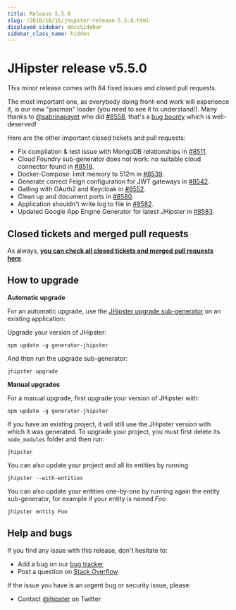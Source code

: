 ```yaml
---
title: Release 5.5.0
slug: /2018/10/16/jhipster-release-5.5.0.html
displayed_sidebar: docsSidebar
sidebar_class_name: hidden
---
```


JHipster release v5.5.0
==================

This minor release comes with 84 fixed issues and closed pull requests.

The most important one, as everybody doing front-end work will experience it, is our new "pacman" loader (you need to see it to understand!). Many thanks to [@sabrinapayet](https://github.com/sabrinapayet) who did [#8558](https://github.com/jhipster/generator-jhipster/pull/8558), that's a [bug bounty](https://www.jhipster.tech/bug-bounties/) which is well-deserved!

Here are the other important closed tickets and pull requests:

- Fix compilation & test issue with MongoDB relationships in [#8511](https://github.com/jhipster/generator-jhipster/pull/8511).
- Cloud Foundry sub-generator does not work: no suitable cloud connector found in [#8518](https://github.com/jhipster/generator-jhipster/issues/8518).
- Docker-Compose: limit memory to 512m in [#8539](https://github.com/jhipster/generator-jhipster/pull/8539).
- Generate correct Feign configuration for JWT gateways in [#8542](https://github.com/jhipster/generator-jhipster/pull/8542).
- Gatling with OAuth2 and Keycloak in [#8552](https://github.com/jhipster/generator-jhipster/issues/8552).
- Clean up and document ports in [#8580](https://github.com/jhipster/generator-jhipster/issues/8580).
- Application shouldn't write log to file in [#8582](https://github.com/jhipster/generator-jhipster/issues/8582).
- Updated Google App Engine Generator for latest JHipster in [#8583](https://github.com/jhipster/generator-jhipster/pull/8583).

Closed tickets and merged pull requests
------------
As always, __[you can check all closed tickets and merged pull requests here](https://github.com/jhipster/generator-jhipster/issues?q=milestone%3A5.5.0+is%3Aclosed)__.

How to upgrade
------------

**Automatic upgrade**

For an automatic upgrade, use the [JHipster upgrade sub-generator](/upgrading-an-application/) on an existing application:

Upgrade your version of JHipster:

```
npm update -g generator-jhipster
```

And then run the upgrade sub-generator:

```
jhipster upgrade
```

**Manual upgrades**

For a manual upgrade, first upgrade your version of JHipster with:

```
npm update -g generator-jhipster
```

If you have an existing project, it will still use the JHipster version with which it was generated.
To upgrade your project, you must first delete its `node_modules` folder and then run:

```
jhipster
```

You can also update your project and all its entities by running

```
jhipster --with-entities
```

You can also update your entities one-by-one by running again the entity sub-generator, for example if your entity is named _Foo_

```
jhipster entity Foo
```

Help and bugs
--------------

If you find any issue with this release, don't hesitate to:

- Add a bug on our [bug tracker](https://github.com/jhipster/generator-jhipster/issues?state=open)
- Post a question on [Stack Overflow](http://stackoverflow.com/tags/jhipster/info)

If the issue you have is an urgent bug or security issue, please:

- Contact [@jhipster](https://twitter.com/jhipster) on Twitter
